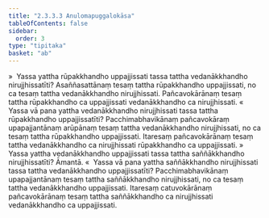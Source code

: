```yaml
---
title: "2.3.3.3 Anulomapuggalokāsa"
tableOfContents: false
sidebar:
  order: 3
type: "tipitaka"
basket: "ab"
---
```



<DynamicBreadcrumb />

<Division number="178">

<Paragraph number="880">
»  Yassa yattha rūpakkhandho uppajjissati tassa tattha vedanākkhandho nirujjhissatīti?
</Paragraph>

<Paragraph number="881">
Asaññasattānaṃ tesaṃ tattha rūpakkhandho uppajjissati, no ca tesaṃ tattha vedanākkhandho nirujjhissati. Pañcavokārānaṃ tesaṃ tattha rūpakkhandho ca uppajjissati vedanākkhandho ca nirujjhissati.
</Paragraph>

<Paragraph number="882">
«  Yassa vā pana yattha vedanākkhandho nirujjhissati tassa tattha rūpakkhandho uppajjissatīti?
</Paragraph>

<Paragraph number="883">
Pacchimabhavikānaṃ pañcavokāraṃ upapajjantānaṃ arūpānaṃ tesaṃ tattha vedanākkhandho nirujjhissati, no ca tesaṃ tattha rūpakkhandho uppajjissati. Itaresaṃ pañcavokārānaṃ tesaṃ tattha vedanākkhandho ca nirujjhissati rūpakkhandho ca uppajjissati.
</Paragraph>

</Division>
<Division number="179">

<Paragraph number="884">
»  Yassa yattha vedanākkhandho uppajjissati tassa tattha saññākkhandho nirujjhissatīti? Āmantā.
</Paragraph>

<Paragraph number="885">
«  Yassa vā pana yattha saññākkhandho nirujjhissati tassa tattha vedanākkhandho uppajjissatīti?
</Paragraph>

<Paragraph number="886">
Pacchimabhavikānaṃ upapajjantānaṃ tesaṃ tattha saññākkhandho nirujjhissati, no ca tesaṃ tattha vedanākkhandho uppajjissati. Itaresaṃ catuvokārānaṃ pañcavokārānaṃ tesaṃ tattha saññākkhandho ca nirujjhissati vedanākkhandho ca uppajjissati.
</Paragraph>
</Division>